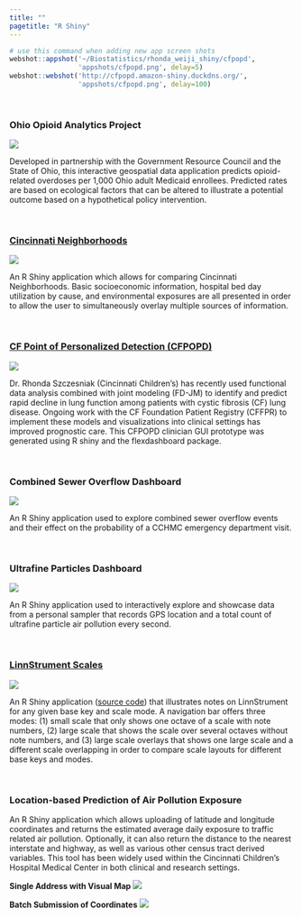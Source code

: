 ```yaml
---
title: ""
pagetitle: "R Shiny"
---
```


```r
# use this command when adding new app screen shots
webshot::appshot('~/Biostatistics/rhonda_weiji_shiny/cfpopd',
                 'appshots/cfpopd.png', delay=5)
webshot::webshot('http://cfpopd.amazon-shiny.duckdns.org/',
                 'appshots/cfpopd.png', delay=100)
```
&nbsp;

### Ohio Opioid Analytics Project

<div class = "row">

<div class = "col-md-6">
![](appshots/oap.png)
</div>

<div class = "col-md-6">
Developed in partnership with the Government Resource Council and the State of Ohio, this interactive geospatial data application predicts opioid-related overdoses per 1,000 Ohio adult Medicaid enrollees. Predicted rates are based on ecological factors that can be altered to illustrate a potential outcome based on a hypothetical policy intervention. 
</div>

</div>
&nbsp;

### [Cincinnati Neighborhoods](http://geomarker.io/neighborhood)

<div class = "row">

<div class = "col-md-6">
[![](appshots/cincy-neigh.png)](http://geomarker.io/neighborhood)
</div>

<div class = "col-md-6">
An R Shiny application which allows for comparing Cincinnati Neighborhoods. Basic socioeconomic information, hospital bed day utilization by cause, and environmental exposures are all presented in order to allow the user to simultaneously overlay multiple sources of information.
</div>

</div>

&nbsp;

### [CF Point of Personalized Detection (CFPOPD)](http://clinic.predictfev1.com/)

<div class = "row">

<div class = "col-md-6">
[![](appshots/cfpopd.png)](http://clinic.predictfev1.com/)
</div>

<div class = "col-md-6">
Dr. Rhonda Szczesniak (Cincinnati Children's) has recently used functional data analysis combined with joint modeling (FD-JM) to identify and predict rapid decline in lung function among patients with cystic fibrosis (CF) lung disease. Ongoing work with the CF Foundation Patient Registry (CFFPR) to implement these models and visualizations into clinical settings has improved prognostic care. This CFPOPD clinician GUI prototype was generated using R shiny and the flexdashboard package.
</div>

</div>

&nbsp;

### Combined Sewer Overflow Dashboard

<div class = "row">

<div class = "col-md-6">
![](appshots/cso_modeling.png)
</div>

<div class = "col-md-6">
An R Shiny application used to explore combined sewer overflow events and their effect on the probability of a CCHMC emergency department visit.
</div>

</div>

&nbsp;



### Ultrafine Particles Dashboard

<div class = "row">

<div class = "col-md-6">
![](appshots/ufp-dashboard.png)
</div>

<div class = "col-md-6">
An R Shiny application used to interactively explore and showcase data from a personal sampler that records GPS location and a total count of ultrafine particle air pollution every second.  
</div>

</div>

&nbsp;  

### [LinnStrument Scales](http://lse.app.colebrokamp.com)

<div class = "row">

<div class = "col-md-6">
[![](appshots/linnstrument.png)](http://lse.app.colebrokamp.com)
</div>

<div class = "col-md-6">
An R Shiny application ([source code](https://github.com/cole-brokamp/linnstrument_scales)</icon></icon>) that illustrates notes on LinnStrument for any given base key and scale mode. A navigation bar offers three modes: (1) small scale that only shows one octave of a scale with note numbers, (2) large scale that shows the scale over several octaves without note numbers, and (3) large scale overlays that shows one large scale and a different scale overlapping in order to compare scale layouts for different base keys and modes.
</div>

</div>

&nbsp;

### Location-based Prediction of Air Pollution Exposure

<div class = "row">

<div class = "col-md-12">
An R Shiny application which allows uploading of latitude and longitude coordinates and returns the estimated average daily exposure to traffic related air pollution. Optionally, it can also return the distance to the nearest interstate and highway, as well as various other census tract derived variables. This tool has been widely used within the Cincinnati Children's Hospital Medical Center in both clinical and research settings.
</div>

</div>

<div class = "row">

<div class = "col-md-6">
**Single Address with Visual Map**
![](appshots/ecat-map.png) 
</div>

<div class = "col-md-6">
**Batch Submission of Coordinates**
![](appshots/ecat-file.png)
</div>
</div>
